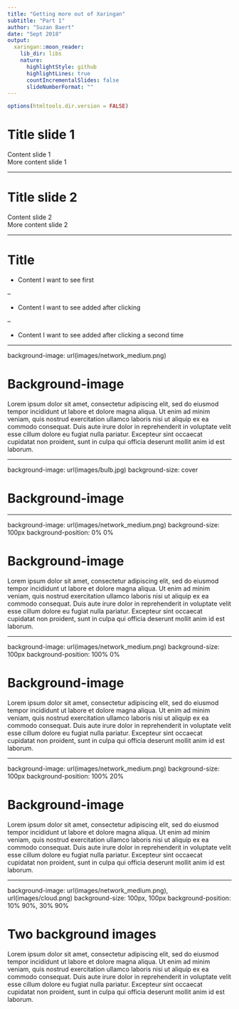 ```yaml
---
title: "Getting more out of Xaringan"
subtitle: "Part 1"
author: "Suzan Baert"
date: "Sept 2018"
output:
  xaringan::moon_reader:
    lib_dir: libs
    nature:
      highlightStyle: github
      highlightLines: true
      countIncrementalSlides: false
      slideNumberFormat: ""
---
```


```r
options(htmltools.dir.version = FALSE)
```

# Title slide 1

Content slide 1  
More content slide 1


---

# Title slide 2

Content slide 2  
More content slide 2


---

# Title

+ Content I want to see first

--

+ Content I want to see added after clicking

--

+ Content I want to see added after clicking a second time

---

background-image: url(images/network_medium.png)


# Background-image

Lorem ipsum dolor sit amet, consectetur adipiscing elit, sed do eiusmod tempor incididunt ut labore et dolore magna aliqua. Ut enim ad minim veniam, quis nostrud exercitation ullamco laboris nisi ut aliquip ex ea commodo consequat. Duis aute irure dolor in reprehenderit in voluptate velit esse cillum dolore eu fugiat nulla pariatur. Excepteur sint occaecat cupidatat non proident, sunt in culpa qui officia deserunt mollit anim id est laborum.

---

background-image: url(images/bulb.jpg)
background-size: cover


# Background-image


---

background-image: url(images/network_medium.png)
background-size: 100px
background-position: 0% 0%


# Background-image

Lorem ipsum dolor sit amet, consectetur adipiscing elit, sed do eiusmod tempor incididunt ut labore et dolore magna aliqua. Ut enim ad minim veniam, quis nostrud exercitation ullamco laboris nisi ut aliquip ex ea commodo consequat. Duis aute irure dolor in reprehenderit in voluptate velit esse cillum dolore eu fugiat nulla pariatur. Excepteur sint occaecat cupidatat non proident, sunt in culpa qui officia deserunt mollit anim id est laborum.

---

background-image: url(images/network_medium.png)
background-size: 100px
background-position: 100% 0%


# Background-image

Lorem ipsum dolor sit amet, consectetur adipiscing elit, sed do eiusmod tempor incididunt ut labore et dolore magna aliqua. Ut enim ad minim veniam, quis nostrud exercitation ullamco laboris nisi ut aliquip ex ea commodo consequat. Duis aute irure dolor in reprehenderit in voluptate velit esse cillum dolore eu fugiat nulla pariatur. Excepteur sint occaecat cupidatat non proident, sunt in culpa qui officia deserunt mollit anim id est laborum.

---

background-image: url(images/network_medium.png)
background-size: 100px
background-position: 100% 20%


# Background-image

Lorem ipsum dolor sit amet, consectetur adipiscing elit, sed do eiusmod tempor incididunt ut labore et dolore magna aliqua. Ut enim ad minim veniam, quis nostrud exercitation ullamco laboris nisi ut aliquip ex ea commodo consequat. Duis aute irure dolor in reprehenderit in voluptate velit esse cillum dolore eu fugiat nulla pariatur. Excepteur sint occaecat cupidatat non proident, sunt in culpa qui officia deserunt mollit anim id est laborum.

---

background-image: url(images/network_medium.png), url(images/cloud.png)
background-size: 100px, 100px
background-position: 10% 90%, 30% 90%

# Two background images

Lorem ipsum dolor sit amet, consectetur adipiscing elit, sed do eiusmod tempor incididunt ut labore et dolore magna aliqua. Ut enim ad minim veniam, quis nostrud exercitation ullamco laboris nisi ut aliquip ex ea commodo consequat. Duis aute irure dolor in reprehenderit in voluptate velit esse cillum dolore eu fugiat nulla pariatur. Excepteur sint occaecat cupidatat non proident, sunt in culpa qui officia deserunt mollit anim id est laborum.